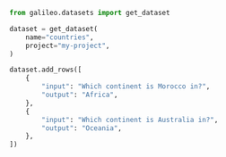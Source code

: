 ```python Python
from galileo.datasets import get_dataset

dataset = get_dataset(
    name="countries",
    project="my-project",
)

dataset.add_rows([
    {
        "input": "Which continent is Morocco in?",
        "output": "Africa",
    },
    {
        "input": "Which continent is Australia in?",
        "output": "Oceania",
    },
])
```
